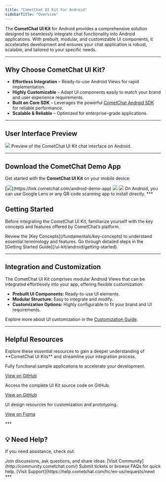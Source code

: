 ```yaml
---
title: "CometChat UI Kit For Android"
sidebarTitle: "Overview"
---
```


The **CometChat UI Kit** for Android provides a comprehensive solution designed to seamlessly integrate chat functionality into Android applications. With prebuilt, modular, and customizable UI components, it accelerates development and ensures your chat application is robust, scalable, and tailored to your specific needs.

***

## **Why Choose CometChat UI Kit?**

* **Effortless Integration** – Ready-to-use Android Views for rapid implementation.
* **Highly Customizable** – Adapt UI components easily to match your brand and user experience requirements.
* **Built on Core SDK** – Leverages the powerful [CometChat Android SDK](/sdk/android/overview) for reliable performance.
* **Scalable & Reliable** – Optimized for enterprise-grade applications.

***

## **User Interface Preview**

<Frame>
  <img src="/images/4c141125-Instant_Messaging-3e86359342605c94dc912604de8f6617.png" />
</Frame>

<Callout type="info">
Preview of the CometChat UI Kit chat interface on Android.
</Callout>

***

## **Download the CometChat Demo App**

Get started with the **CometChat UI Kit** on your mobile device:



<Tabs>
<Tab title="Download from Google Play">
[<img src="/images/7f1e19fd-google-play-badge-f2deddb3d9c4b7c784e35f3a7794f994.png" />](https://link.cometchat.com/android-demo-app)
</Tab>
<Tab title="Or Scan the QR Code">
<Frame>
  <img src="/images/qr.png" />
</Frame>
</Tab>
</Tabs>

<Frame>
  <img src="/images/844ec598-qr_code-3437240f18ec2f1548a04ebc93e8ce4e.png" />
</Frame>

<Callout type="tip">
On Android, you can use Google Lens or any QR code scanning app to install directly.
</Callout>
***

## **Getting Started**

Before integrating the CometChat UI Kit, familiarize yourself with the key concepts and features offered by CometChat’s platform.

<Steps>
  <Step title="Review Key Concepts">
  Review the [Key Concepts](/fundamentals/key-concepts) to understand essential terminology and features.
  </Step>

  <Step title="Follow the Getting Started Guide">
  Go through detailed steps in the [Getting Started Guide](/ui-kit/android/getting-started).
  </Step>
</Steps>

***

## **Integration and Customization**

The CometChat UI Kit comprises modular Android Views that can be integrated effortlessly into your app, offering flexible customization:

* **Prebuilt UI Components:** Ready-to-use UI elements.
* **Modular Structure:** Easy to integrate and modify.
* **Customization Options:** Highly configurable to fit your brand and UI requirements.

Explore more about UI customization in the [Customization Guide](/ui-kit/android/theme-introduction).

***

## **Helpful Resources**

<Callout type="info">
Explore these essential resources to gain a deeper understanding of **CometChat UI Kits** and streamline your integration process.
</Callout>

<CardGroup>
<Card title="🚀 Android Sample App">

Fully functional sample applications to accelerate your development.

[View on GitHub](https://github.com/cometchat/cometchat-uikit-android)
</Card>
<Card title="📦 UI Kit Source Code">

Access the complete UI Kit source code on GitHub.

[View on GitHub](https://github.com/cometchat/cometchat-uikit-android)
</Card>
<Card title="🎨 Figma Design File">

UI design resources for customization and prototyping.

[View on Figma](https://www.figma.com/community/file/1444324233177163609/cometchat-ui-kit-for-android)
</Card>
  
</CardGroup>
***

## **💡 Need Help?**

If you need assistance, check out:

<CardGroup>
<Card title="💬 Developer Community">
Join discussions, ask questions, and share ideas.  
[Visit Community](http://community.cometchat.com/)
</Card>
<Card title="❓ Support Portal">
Submit tickets or browse FAQs for quick help.  
[Visit Support](https://help.cometchat.com/hc/en-us/requests/new)
</Card>
</CardGroup>
***
